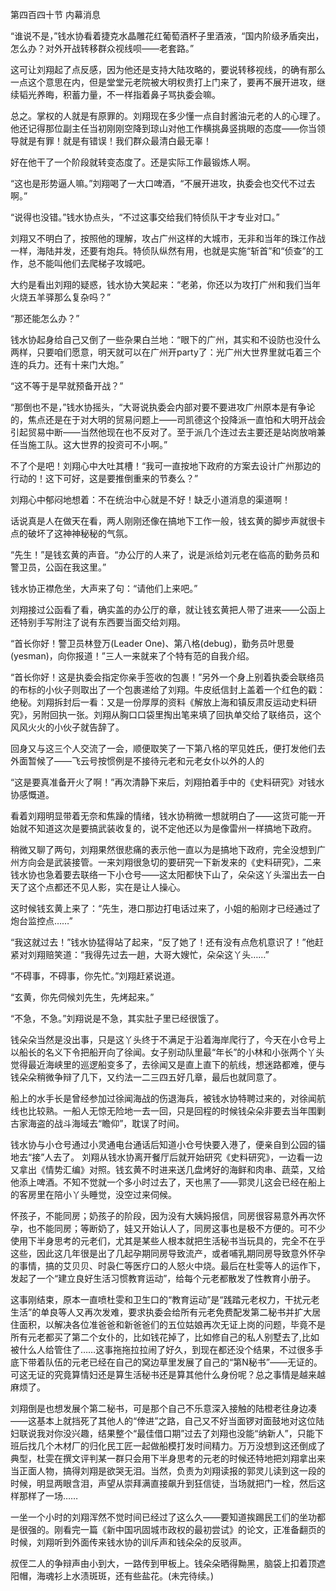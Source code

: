 

第四百四十节 内幕消息

“谁说不是，”钱水协看着捷克水晶雕花红葡萄酒杯子里酒液，“国内阶级矛盾突出，怎么办？对外开战转移群众视线呗――老套路。”

这可让刘翔起了点反感，因为他还是支持大陆攻略的，要说转移视线，的确有那么一点这个意思在内，但是堂堂元老院被大明权贵打上门来了，要再不展开进攻，继续韬光养晦，积蓄力量，不一样指着鼻子骂执委会嘛。

总之。掌权的人就是有原罪的。刘翔现在多少懂一点自封酱油元老的人的心理了。他还记得那位副主任当初刚刚空降到琼山对他工作横挑鼻竖挑眼的态度――你当领导就是有罪！就是有错误！我们群众最清白最无辜！

好在他干了一个阶段就转变态度了。还是实际工作最锻炼人啊。

“这也是形势逼人嘛。”刘翔喝了一大口啤酒，“不展开进攻，执委会也交代不过去啊。”

“说得也没错。”钱水协点头，“不过这事交给我们特侦队干才专业对口。”

刘翔又不明白了，按照他的理解，攻占广州这样的大城市，无非和当年的珠江作战一样，海陆并发，还要有炮兵。特侦队纵然有用，也就是实施“斩首”和“侦查”的工作，总不能叫他们去爬梯子攻城吧。

大约是看出刘翔的疑惑，钱水协大笑起来：“老弟，你还以为攻打广州和我们当年火烧五羊驿那么复杂吗？”

“那还能怎么办？”

钱水协起身给自己又倒了一些杂果白兰地：“眼下的广州，其实和不设防也没什么两样，只要咱们愿意，明天就可以在广州开party了：光广州大世界里就屯着三个连的兵力。还有十来门大炮。”

“这不等于是早就预备开战？”

“那倒也不是，”钱水协摇头，“大哥说执委会内部对要不要进攻广州原本是有争论的，焦点还是在于对大明的贸易问题上――司凯德这个投降派一直怕和大明开战会引起贸易中断――当然他现在也不反对了。至于派几个连过去主要还是站岗放哨兼任当施工队。这大世界的投资可不小啊。”

不了个是吧！刘翔心中大吐其槽！“我可一直按地下政府的方案去设计广州那边的行动的！这下可好，这是要推倒重来的节奏么？”

刘翔心中郁闷地想着：不在统治中心就是不好！缺乏小道消息的渠道啊！

话说真是人在做天在看，两人刚刚还像在搞地下工作一般，钱玄黄的脚步声就很卡点的破坏了这神神秘秘的气氛。

“先生！”是钱玄黄的声音。“办公厅的人来了，说是派给刘元老在临高的勤务员和警卫员，公函在我这里。”

钱水协正襟危坐，大声来了句：“请他们上来吧。”

刘翔接过公函看了看，确实盖的办公厅的章，就让钱玄黄把人带了进来――公函上还特别手写附注了说有东西要当面交给刘翔。

“首长你好！警卫员林登万(Leader One)、第八格(debug)，勤务员叶思曼(yesman)，向你报道！”三人一来就来了个特有范的自我介绍。

“首长你好！这是执委会指定你亲手签收的包裹！”另外一个身上别着执委会联络员的布标的小伙子则取出了一个包裹递给了刘翔。牛皮纸信封上盖着一个红色的戳：绝秘。刘翔拆封后一看：又是一份厚厚的资料《解放上海和镇反肃反运动史料研究》，另附回执一张。刘翔从胸口口袋里掏出笔来填了回执单交给了联络员，这个风风火火的小伙子就告辞了。

回身又与这三个人交流了一会，顺便取笑了一下第八格的罕见姓氏，便打发他们去外面暂候了——飞云号按惯例是不接待元老和元老女仆以外的人的

“这是要真准备开火了啊！”再次清静下来后，刘翔拍着手中的《史料研究》对钱水协感慨道。

看着刘翔明显带着无奈和焦躁的情绪，钱水协稍微一想就明白了――这货可能一开始就不知道这次是要搞武装收复的，说不定他还以为是像雷州一样搞地下政府。

稍微又聊了两句，刘翔果然很悲痛的表示他一直以为是搞地下政府，完全没想到广州方向会是武装接管。一来刘翔很急切的要研究一下新发来的《史料研究》，二来钱水协也急着要去联络一下小仓号――这太阳都快下山了，朵朵这丫头溜出去一白天了这个点都还不见人影，实在是让人操心。

这时候钱玄黄上来了：“先生，港口那边打电话过来了，小姐的船刚才已经通过了炮台监控点……”

“我这就过去！”钱水协猛得站了起来，“反了她了！还有没有点危机意识了！”他赶紧对刘翔赔笑道：“我得先过去一趟，大哥大嫂忙，朵朵这丫头……”

“不碍事，不碍事，你先忙。”刘翔赶紧说道。

“玄黄，你先伺候刘先生，先烤起来。”

“不急，不急。”刘翔说是不急，其实肚子里已经很饿了。

钱朵朵当然是没出事，只是这丫头终于不满足于沿着海岸爬行了，今天在小仓号上以船长的名义下令把船开向了徐闻。女子别动队里最“年长”的小林和小张两个丫头觉得最近海峡里的巡逻船变多了，去徐闻又是直上直下的航线，想迷路都难，便与钱朵朵稍微争辩了几下，又约法一二三四五好几章，最后也就同意了。

船上的水手长是曾经参加过徐闻海战的伤退海兵，被钱水协特聘过来的，对徐闻航线也比较熟。一船人无惊无险地一去一回，只是回程的时候钱朵朵非要去当年围剿古家海盗的战斗海域去“瞻仰”，耽误了时间。

钱水协与小仓号通过小灵通电台通话后知道小仓号快要入港了，便亲自到公园的锚地去“接”人去了。 刘翔从钱水协离开餐厅后就开始研究《史料研究》，一边看一边又拿出《情势汇编》对照。钱玄黄不时进来送几盘烤好的海鲜和肉串、蔬菜，又给他添上啤酒。不知不觉就一个多小时过去了，天也黑了――郭灵儿这会已经在船上的客房里在陪小丫头睡觉，没空过来伺候。

怀孩子，不能同房；奶孩子的阶段，因为没有大姨妈报信，同房很容易意外再次怀孕，也不能同房；等断奶了，娃又开始认人了，同房这事也是极不方便的。可不少使用下半身思考的元老们，尤其是某些人根本就把生活秘书当玩具的，完全不在乎这些，因此这几年很是出了几起孕期同房导致流产，或者哺乳期同房导致意外怀孕的事情，搞的艾贝贝、时袅仁等医疗口的人怒火中烧。最后在杜雯等人的运作下，发起了一个“建立良好生活习惯教育运动”，给每个元老都散发了性教育小册子。

这事刚结束，原本一直喷杜雯和卫生口的“教育运动”是“践踏元老权力，干扰元老生活”的单良等人又再次发难，要求执委会给所有元老免费配发第二秘书并扩大居住面积，以解决各位准爸爸和新爸爸们的五位姑娘再次无证上岗的问题，毕竟不是所有元老都买了第二个女仆的，比如钱花掉了，比如修自己的私人别墅去了,比如被什么人给管住了……这事拖拖拉拉闹了好久，到现在都还没个结果，不过很多手底下带着队伍的元老已经在自己的窝边草里发展了自己的“第N秘书”――无证的。可这无证的究竟算情妇还是算生活秘书还是算其他什么身份呢？总之事情是越来越麻烦了。

刘翔倒是也想发展个第二秘书，可是那个自己不乐意深入接触的陆橙老往身边凑——这基本上就挡死了其他人的“倖进”之路，自己又不好当面锣对面鼓地对这位陆妇联说我对你没兴趣，结果整个“最佳借口期”过去了刘翔也没能“纳新人”，只能下班后找几个木材厂的归化民工匠一起做船模打发时间精力。万万没想到这还倒成了典型，杜雯在撰文评判某一群只会用下半身思考的元老的时候还特地把刘翔拿出来当正面人物，搞得刘翔是欲哭无泪。当然，负责为刘翔读报的郭灵儿读到这一段的时候，明显两眼含泪，声望从崇拜满直接飙升到狂信徒，当场就把门一栓，然后这样那样了一场……

一坐一个小时的刘翔浑然不觉时间已经过了这么久――要知道挨踢民工们的坐功都是很强的。刚看完一篇《新中国巩固城市政权的最初尝试》的论文，正准备翻页的时候，刘翔听到外面传来钱水协的训斥声和钱朵朵的反驳声。

叔侄二人的争辩声由小到大，一路传到甲板上。钱朵朵晒得黝黑，脑袋上扣着顶遮阳帽，海魂衫上水渍斑斑，还有些盐花。(未完待续。)

